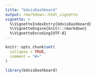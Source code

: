 ```yaml
---
title: "bdvisDashboard"
output: rmarkdown::html_vignette
vignette: >
  %\VignetteIndexEntry{bdvisDashboard}
  %\VignetteEngine{knitr::rmarkdown}
  %\VignetteEncoding{UTF-8}
---
```


```r
knitr::opts_chunk$set(
  collapse = TRUE,
  comment = "#>"
)
```

```r
library(bdvisDashboard)
```
